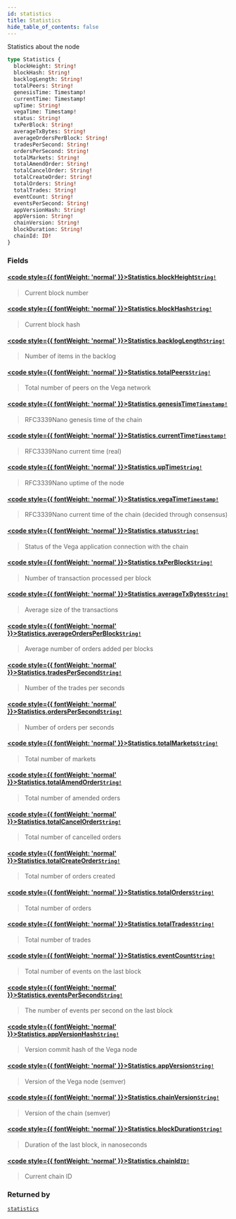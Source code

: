 ```yaml
---
id: statistics
title: Statistics
hide_table_of_contents: false
---
```








Statistics about the node

```graphql
type Statistics {
  blockHeight: String!
  blockHash: String!
  backlogLength: String!
  totalPeers: String!
  genesisTime: Timestamp!
  currentTime: Timestamp!
  upTime: String!
  vegaTime: Timestamp!
  status: String!
  txPerBlock: String!
  averageTxBytes: String!
  averageOrdersPerBlock: String!
  tradesPerSecond: String!
  ordersPerSecond: String!
  totalMarkets: String!
  totalAmendOrder: String!
  totalCancelOrder: String!
  totalCreateOrder: String!
  totalOrders: String!
  totalTrades: String!
  eventCount: String!
  eventsPerSecond: String!
  appVersionHash: String!
  appVersion: String!
  chainVersion: String!
  blockDuration: String!
  chainId: ID!
}
```


### Fields

#### [<code style={{ fontWeight: 'normal' }}>Statistics.<b>blockHeight</b></code>](#)<Bullet />[`String!`](/testnet/api/graphql/scalars/string) <Badge class="secondary" text="non-null"/> <Badge class="secondary" text="scalar"/>
> Current block number
> 

#### [<code style={{ fontWeight: 'normal' }}>Statistics.<b>blockHash</b></code>](#)<Bullet />[`String!`](/testnet/api/graphql/scalars/string) <Badge class="secondary" text="non-null"/> <Badge class="secondary" text="scalar"/>
> Current block hash
> 

#### [<code style={{ fontWeight: 'normal' }}>Statistics.<b>backlogLength</b></code>](#)<Bullet />[`String!`](/testnet/api/graphql/scalars/string) <Badge class="secondary" text="non-null"/> <Badge class="secondary" text="scalar"/>
> Number of items in the backlog
> 

#### [<code style={{ fontWeight: 'normal' }}>Statistics.<b>totalPeers</b></code>](#)<Bullet />[`String!`](/testnet/api/graphql/scalars/string) <Badge class="secondary" text="non-null"/> <Badge class="secondary" text="scalar"/>
> Total number of peers on the Vega network
> 

#### [<code style={{ fontWeight: 'normal' }}>Statistics.<b>genesisTime</b></code>](#)<Bullet />[`Timestamp!`](/testnet/api/graphql/scalars/timestamp) <Badge class="secondary" text="non-null"/> <Badge class="secondary" text="scalar"/>
> RFC3339Nano genesis time of the chain
> 

#### [<code style={{ fontWeight: 'normal' }}>Statistics.<b>currentTime</b></code>](#)<Bullet />[`Timestamp!`](/testnet/api/graphql/scalars/timestamp) <Badge class="secondary" text="non-null"/> <Badge class="secondary" text="scalar"/>
> RFC3339Nano current time (real)
> 

#### [<code style={{ fontWeight: 'normal' }}>Statistics.<b>upTime</b></code>](#)<Bullet />[`String!`](/testnet/api/graphql/scalars/string) <Badge class="secondary" text="non-null"/> <Badge class="secondary" text="scalar"/>
> RFC3339Nano uptime of the node
> 

#### [<code style={{ fontWeight: 'normal' }}>Statistics.<b>vegaTime</b></code>](#)<Bullet />[`Timestamp!`](/testnet/api/graphql/scalars/timestamp) <Badge class="secondary" text="non-null"/> <Badge class="secondary" text="scalar"/>
> RFC3339Nano current time of the chain (decided through consensus)
> 

#### [<code style={{ fontWeight: 'normal' }}>Statistics.<b>status</b></code>](#)<Bullet />[`String!`](/testnet/api/graphql/scalars/string) <Badge class="secondary" text="non-null"/> <Badge class="secondary" text="scalar"/>
> Status of the Vega application connection with the chain
> 

#### [<code style={{ fontWeight: 'normal' }}>Statistics.<b>txPerBlock</b></code>](#)<Bullet />[`String!`](/testnet/api/graphql/scalars/string) <Badge class="secondary" text="non-null"/> <Badge class="secondary" text="scalar"/>
> Number of transaction processed per block
> 

#### [<code style={{ fontWeight: 'normal' }}>Statistics.<b>averageTxBytes</b></code>](#)<Bullet />[`String!`](/testnet/api/graphql/scalars/string) <Badge class="secondary" text="non-null"/> <Badge class="secondary" text="scalar"/>
> Average size of the transactions
> 

#### [<code style={{ fontWeight: 'normal' }}>Statistics.<b>averageOrdersPerBlock</b></code>](#)<Bullet />[`String!`](/testnet/api/graphql/scalars/string) <Badge class="secondary" text="non-null"/> <Badge class="secondary" text="scalar"/>
> Average number of orders added per blocks
> 

#### [<code style={{ fontWeight: 'normal' }}>Statistics.<b>tradesPerSecond</b></code>](#)<Bullet />[`String!`](/testnet/api/graphql/scalars/string) <Badge class="secondary" text="non-null"/> <Badge class="secondary" text="scalar"/>
> Number of the trades per seconds
> 

#### [<code style={{ fontWeight: 'normal' }}>Statistics.<b>ordersPerSecond</b></code>](#)<Bullet />[`String!`](/testnet/api/graphql/scalars/string) <Badge class="secondary" text="non-null"/> <Badge class="secondary" text="scalar"/>
> Number of orders per seconds
> 

#### [<code style={{ fontWeight: 'normal' }}>Statistics.<b>totalMarkets</b></code>](#)<Bullet />[`String!`](/testnet/api/graphql/scalars/string) <Badge class="secondary" text="non-null"/> <Badge class="secondary" text="scalar"/>
> Total number of markets
> 

#### [<code style={{ fontWeight: 'normal' }}>Statistics.<b>totalAmendOrder</b></code>](#)<Bullet />[`String!`](/testnet/api/graphql/scalars/string) <Badge class="secondary" text="non-null"/> <Badge class="secondary" text="scalar"/>
> Total number of amended orders
> 

#### [<code style={{ fontWeight: 'normal' }}>Statistics.<b>totalCancelOrder</b></code>](#)<Bullet />[`String!`](/testnet/api/graphql/scalars/string) <Badge class="secondary" text="non-null"/> <Badge class="secondary" text="scalar"/>
> Total number of cancelled orders
> 

#### [<code style={{ fontWeight: 'normal' }}>Statistics.<b>totalCreateOrder</b></code>](#)<Bullet />[`String!`](/testnet/api/graphql/scalars/string) <Badge class="secondary" text="non-null"/> <Badge class="secondary" text="scalar"/>
> Total number of orders created
> 

#### [<code style={{ fontWeight: 'normal' }}>Statistics.<b>totalOrders</b></code>](#)<Bullet />[`String!`](/testnet/api/graphql/scalars/string) <Badge class="secondary" text="non-null"/> <Badge class="secondary" text="scalar"/>
> Total number of orders
> 

#### [<code style={{ fontWeight: 'normal' }}>Statistics.<b>totalTrades</b></code>](#)<Bullet />[`String!`](/testnet/api/graphql/scalars/string) <Badge class="secondary" text="non-null"/> <Badge class="secondary" text="scalar"/>
> Total number of trades
> 

#### [<code style={{ fontWeight: 'normal' }}>Statistics.<b>eventCount</b></code>](#)<Bullet />[`String!`](/testnet/api/graphql/scalars/string) <Badge class="secondary" text="non-null"/> <Badge class="secondary" text="scalar"/>
> Total number of events on the last block
> 

#### [<code style={{ fontWeight: 'normal' }}>Statistics.<b>eventsPerSecond</b></code>](#)<Bullet />[`String!`](/testnet/api/graphql/scalars/string) <Badge class="secondary" text="non-null"/> <Badge class="secondary" text="scalar"/>
> The number of events per second on the last block
> 

#### [<code style={{ fontWeight: 'normal' }}>Statistics.<b>appVersionHash</b></code>](#)<Bullet />[`String!`](/testnet/api/graphql/scalars/string) <Badge class="secondary" text="non-null"/> <Badge class="secondary" text="scalar"/>
> Version commit hash of the Vega node
> 

#### [<code style={{ fontWeight: 'normal' }}>Statistics.<b>appVersion</b></code>](#)<Bullet />[`String!`](/testnet/api/graphql/scalars/string) <Badge class="secondary" text="non-null"/> <Badge class="secondary" text="scalar"/>
> Version of the Vega node (semver)
> 

#### [<code style={{ fontWeight: 'normal' }}>Statistics.<b>chainVersion</b></code>](#)<Bullet />[`String!`](/testnet/api/graphql/scalars/string) <Badge class="secondary" text="non-null"/> <Badge class="secondary" text="scalar"/>
> Version of the chain (semver)
> 

#### [<code style={{ fontWeight: 'normal' }}>Statistics.<b>blockDuration</b></code>](#)<Bullet />[`String!`](/testnet/api/graphql/scalars/string) <Badge class="secondary" text="non-null"/> <Badge class="secondary" text="scalar"/>
> Duration of the last block, in nanoseconds
> 

#### [<code style={{ fontWeight: 'normal' }}>Statistics.<b>chainId</b></code>](#)<Bullet />[`ID!`](/testnet/api/graphql/scalars/id) <Badge class="secondary" text="non-null"/> <Badge class="secondary" text="scalar"/>
> Current chain ID
> 



### Returned by

[`statistics`](/testnet/api/graphql/queries/statistics)  <Badge class="secondary" text="query"/>



